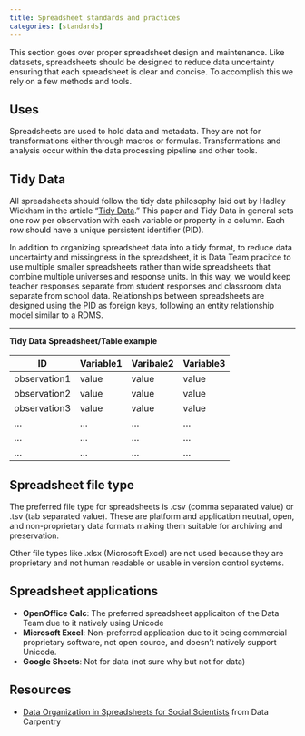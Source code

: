 ```yaml
---
title: Spreadsheet standards and practices
categories: [standards]
---
```


<!--:standards:csv:spreadsheets:-->

This section goes over proper spreadsheet design and maintenance. Like datasets, spreadsheets should be designed to reduce data uncertainty ensuring that each spreadsheet is clear and concise. To accomplish this we rely on a few methods and tools.

## Uses

Spreadsheets are used to hold data and metadata. They are not for transformations either through macros or formulas. Transformations and analysis occur within the data processing pipeline and other tools. 

## Tidy Data

All spreadsheets should follow the tidy data philosophy laid out by Hadley Wickham in the article "[Tidy Data](https://www.jstatsoft.org/article/view/v059i10)." This paper and Tidy Data in general sets one row per observation with each variable or property in a column. Each row should have a unique persistent identifier (PID). 

In addition to organizing spreadsheet data into a tidy format, to reduce data uncertainty and missingness in the spreadsheet, it is Data Team pracitce to use multiple smaller spreadsheets rather than wide spreadsheets that combine multiple universes and response units. In this way, we would keep teacher responses separate from student responses and classroom data separate from school data. Relationships between spreadsheets are designed using the PID as foreign keys, following an entity relationship model similar to a RDMS.

---

**Tidy Data Spreadsheet/Table example**

|ID | Variable1| Varibale2| Variable3|
|---|---|---|---|
|observation1|value|value|value|
|observation2|value|value|value|
|observation3|value|value|value|
|...|...|...|...|
|...|...|...|...|
|...|...|...|...|

## Spreadsheet file type

The preferred file type for spreadsheets is .csv (comma separated value) or .tsv (tab separated value). These are platform and application neutral, open, and non-proprietary data formats making them suitable for archiving and preservation.

Other file types like .xlsx (Microsoft Excel) are not used because they are proprietary and not human readable or usable in version control systems.

## Spreadsheet applications

- **OpenOffice Calc**: The preferred spreadsheet applicaiton of the Data Team due to it natively using Unicode
- **Microsoft Excel**: Non-preferred application due to it being commercial proprietary software, not open source, and doesn't natively support Unicode. 
- **Google Sheets**: Not for data (not sure why but not for data)

## Resources

- [Data Organization in Spreadsheets for Social Scientists](https://datacarpentry.org/spreadsheets-socialsci/index.html) from Data Carpentry

